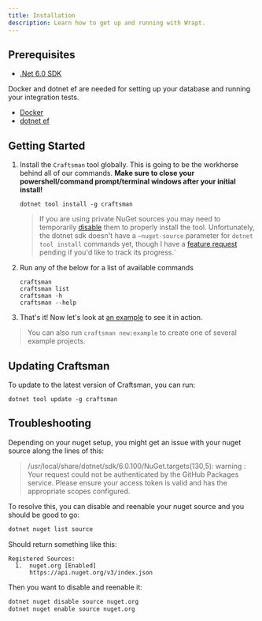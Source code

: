 ```yaml
---
title: Installation
description: Learn how to get up and running with Wrapt.
---
```


## Prerequisites

- [.Net 6.0 SDK](https://dotnet.microsoft.com/download/dotnet-core/6.0)

Docker and dotnet ef are needed for setting up your database and running your integration tests.

- [Docker](https://docs.docker.com/get-docker/)
- [dotnet ef](https://docs.microsoft.com/en-us/ef/core/cli/dotnet)

## Getting Started

1. Install the `Craftsman` tool globally. This is going to be the workhorse behind all of our commands. **Make sure to close your powershell/command prompt/terminal windows after your initial install!**

   ```shell
   dotnet tool install -g craftsman
   ```

   > If you are using private NuGet sources you may need to temporarily [disable](https://docs.microsoft.com/en-us/dotnet/core/tools/dotnet-nuget-disable-source) them to properly install the tool. Unfortunately, the dotnet sdk doesn't
   > have a `–nuget-source` parameter for `dotnet tool install` commands yet, though I have a [feature request](https://github.com/dotnet/sdk/issues/15477) pending if you'd like to track its progress.`

2. Run any of the below for a list of available commands

   ```shell
   craftsman
   craftsman list
   craftsman -h
   craftsman --help
   ```

3. That's it! Now let's look at [an example](/docs/tutorial) to see it in action.

> You can also run `craftsman new:example` to create one of several example projects.

## Updating Craftsman

To update to the latest version of Craftsman, you can run:

```shell
dotnet tool update -g craftsman
```

## Troubleshooting

Depending on your nuget setup, you might get an issue with your nuget source along the lines of this:

> /usr/local/share/dotnet/sdk/6.0.100/NuGet.targets(130,5): warning : Your request could not be authenticated by the GitHub Packages service. Please ensure your access token is valid and has the appropriate scopes configured.

To resolve this, you can disable and reenable your nuget source and you should be good to go:

```bash
dotnet nuget list source
```

Should return something like this:

```
Registered Sources:
  1.  nuget.org [Enabled]
      https://api.nuget.org/v3/index.json
```

Then you want to disable and reenable it:

```bash
dotnet nuget disable source nuget.org
dotnet nuget enable source nuget.org
```
